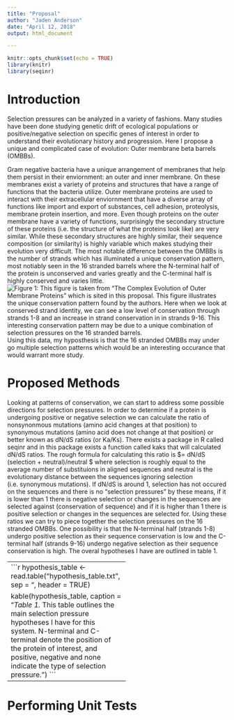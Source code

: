 ```yaml
---
title: "Proposal"
author: "Jaden Anderson"
date: "April 12, 2018"
output: html_document

---
```


```r
knitr::opts_chunk$set(echo = TRUE)
library(knitr)
library(seqinr)
```

# Introduction

Selection pressures can be analyzed in a variety of fashions. Many studies have been done studying genetic drift of ecological populations or positive/negative selection on specific genes of interest in order to understand their evolutionary history and progression. Here I propose a unique and complicated case of evolution: Outer membrane beta barrels (OMBBs). 

Gram negative bacteria have a unique arrangement of membranes that help them persist in their enviornment: an outer and inner membrane. On these membranes exist a variety of proteins and structures that have a range of functions that the bacteria utilize. Outer membrane proteins are used to interact with their extracellular enviornment that have a diverse array of functions like import and export of substances, cell adhesion, proteolysis, membrane protein insertion, and more. Even though proteins on the outer membrane have a variety of functions, surprisingly the secondary structure of these proteins (i.e. the structure of what the proteins look like) are very similar. While these secondary structures are highly similar, their sequence composition (or similarity) is highly variable which makes studying their evolution very difficult. The most notable difference between the OMBBs is the number of strands which has illuminated a unique conservation pattern, most notiably seen in the 16 stranded barrels where the N-terminal half of the protein is unconserved and varies greatly and the C-terminal half is highly conserved and varies little.![_Figure 1:_ This figure is taken from "The Complex Evolution of Outer Membrane Proteins" which is sited in this proposal. This figure illustrates the unique conservation pattern found by the authors. Here when we look at conserved strand identity, we can see a low level of conservation through strands 1-8 and an increase in strand conservation in in strands 9-16. This interesting conservation pattern may be due to a unique combination of selection pressures on the 16 stranded barrels.](c_term_conservation.png) Using this data, my hyposthesis is that the 16 stranded OMBBs may under go multiple selection patterns which would be an interesting occurance that would warrant more study. 

# Proposed Methods
Looking at patterns of conservation, we can start to address some possible directions for selection pressures. In order to determine if a protein is undergoing positive or negative selection we can calculate the ratio of nonsynonmous mutations (amino acid changes at that position) to synonymous mutations (amino acid does not change at that position) or better known as dN/dS ratios (or Ka/Ks). There exists a package in R called seqinr and in this package exists a function called kaks that will calculated dN/dS ratios. The rough formula for calculating this ratio is $\omega = dN/dS \approx (selection + neutral)/neutral $ where selection is roughly equal to the average number of substituions in aligned sequences and neutral is the evolutionary distance between the sequences ignoring selection (i.e. synonymous mutations). If dN/dS is around 1, selection has not occured on the sequences and there is no "selection pressures" by these means, if it is lower than 1 there is negative selection or changes in the sequences are selected against (conservation of sequence) and if it is higher than 1 there is positive selection or changes in the sequences are selected for. Using these ratios we can try to piece together the selection pressures on the 16 stranded OMBBs. One possibility is that the N-terminal half (strands 1-8) undergo positive selection as their sequence conservation is low and the C-terminal half (strands 9-16) undergo negative selection as their sequence conservation is high. The overal hypotheses I have are outlined in table 1.

--------------------------------------
```r

hypothesis_table <- read.table("hypothesis_table.txt", sep = "\t", header = TRUE)

kable(hypothesis_table, caption = "_Table 1._ This table outlines the main selection pressure hypotheses I have for this system. N-terminal and C-terminal denote the position of the protein of interest, and positive, negative and none indicate the type of selection pressure. ")
```
--------------------------------------

# Performing Unit Tests
